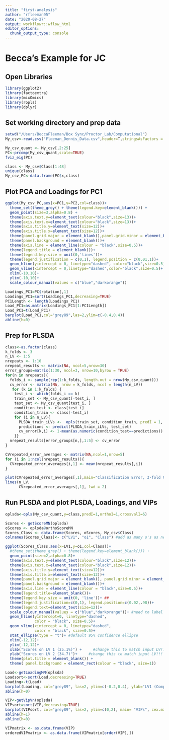 ```yaml
---
title: "first-analysis"
author: "rfleeman95"
date: "2020-08-27"
output: workflowr::wflow_html
editor_options:
  chunk_output_type: console
---
```

# Becca's Example for JC

## Open Libraries
```r
library(ggplot2)
library(factoextra)
library(mixOmics)
library(ropls)
library(dplyr)
```

## Set working directory and prep data
```r
setwd("/Users/BeccaFleeman/Box Sync/Proctor_Lab/Computational")
My_csv<-read.csv("Fleeman_Dennis_Data.csv",header=T,stringsAsFactors = F)

My_csv_quant <- My_csv[,2:25]
PC<-prcomp(My_csv_quant,scale=TRUE)
fviz_eig(PC)

class <- My_csv$Class[1:48]
unique(class)
My_csv_PC<-data.frame(PC$x,class)
```

## Plot PCA and Loadings for PC1
```r
ggplot(My_csv_PC,aes(x=PC1,y=PC2,col=class))+
  theme_set(theme_grey() + theme(legend.key=element_blank())) +
  geom_point(size=3,alpha=0.8) +
  theme(axis.text.y=element_text(colour="black",size=13))+
  theme(axis.text.x=element_text(colour="black",size=13))+
  theme(axis.title.y=element_text(size=12))+
  theme(axis.title.x=element_text(size=12))+
  theme(panel.grid.major = element_blank(),panel.grid.minor = element_blank())+
  theme(panel.background = element_blank())+
  theme(axis.line = element_line(colour = "black",size=0.5))+    
  theme(legend.title = element_blank())+
  theme(legend.key.size = unit(0,'lines'))+
  theme(legend.justification = c(0,1), legend.position = c(0.01,1))+
  geom_hline(yintercept = 0, linetype="dashed", color="black",size=0.5)+
  geom_vline(xintercept = 0,linetype="dashed",color="black",size=0.5)+
  xlim(-10,10)+
  ylim(-10,10)+
  scale_colour_manual(values = c("blue","darkorange"))

Loadings_PC1=PC$rotation[,1]
Loadings_PC1=sort(Loadings_PC1,decreasing=TRUE)
PC1Length <- length(Loadings_PC1)
Load_PC1=as.matrix(Loadings_PC1[1:PC1Length])
Load_PC1=t(Load_PC1)
barplot(Load_PC1,col="grey89",las=2,ylim=c(-0.4,0.4))
abline(h=0)
```

## Prep for PLSDA
```r
class<-as.factor(class)
k_folds <- 3
n_LV <- 1:5 
nrepeats <- 1:10 
nrepeat_results <- matrix(NA, ncol=5,nrow=30) 
error_groups=matrix(1:30, ncol=3, nrow=10,byrow = TRUE) 
for(n in nrepeats){
  folds_i <- sample(rep(1:k_folds, length.out = nrow(My_csv_quant)))
  cv_error <- matrix(NA, nrow = k_folds, ncol = length(n_LV))
   for (k in 1:k_folds) {
    test_i <- which(folds_i == k) 
    train_set <- My_csv_quant[-test_i, ] 
    test_set <- My_csv_quant[test_i, ] 
    condition_test <- class[test_i] 
    condition_train <- class[-test_i] 
    for (i in n_LV){
      PLSDA_train_iLVs <-  opls(train_set, condition_train, predI = 1, orthoI = (i-1), fig.pdfC=NULL, info.txtC=NULL, scaleC='standard', crossvalI=8)
      predictions <- predict(PLSDA_train_iLVs, test_set)
      cv_error[k,i] <- 1-mean(as.numeric(condition_test==predictions))
    }}
  nrepeat_results[error_groups[n,],1:5] <- cv_error
}

CVrepeated_error_averages <- matrix(NA,ncol=1,nrow=5) 
for (i in 1:ncol(nrepeat_results)){
  CVrepeated_error_averages[i,1] <- mean(nrepeat_results[,i])
}

plot(CVrepeated_error_averages[,1],main="Classification Error, 3-fold CV repeated 10 times", xlab="Latent Variable #", ylab="Classification error rate",ylim=c(0,1)) 
lines(n_LV, 
      CVrepeated_error_averages[,1], lwd = 2)
```

## Run PLSDA and plot PLSDA, Loadings, and VIPs
```r
oplsda<-opls(My_csv_quant,y=class,predI=1,orthoI=1,crossvalI=6)

Scores <- getScoreMN(oplsda)
oScores <- oplsda@orthoScoreMN
Scores_Class <- data.frame(Scores, oScores, My_csv$Class)
colnames(Scores_Class)<- c("LV1", "o1", "Class") #add as many o's as needed here

ggplot(Scores_Class,aes(x=LV1,y=o1,col=Class))+
  #theme_set(theme_gray() + theme(legend.key=element_blank())) +
  geom_point(size=2,alpha=0.8)+ 
  theme(axis.text.y=element_text(colour="black",size=12))+
  theme(axis.text.x=element_text(colour="black",size=12))+
  theme(axis.title.y=element_text(size=12))+
  theme(axis.title.x=element_text(size=12))+
  theme(panel.grid.major = element_blank(), panel.grid.minor = element_blank())+
  theme(panel.background = element_blank())+
  theme(axis.line = element_line(colour = "black",size=0.5))+
  theme(legend.title=element_blank())+
  theme(legend.key.size = unit(0, 'line'))+ ##
  theme(legend.justification=c(0,1), legend.position=c(0.02,.98))+
  theme(legend.text=element_text(size=12))+
  scale_colour_manual(values = c("blue","darkorange"))+ #need to label accordingly
  geom_hline(yintercept=0, linetype="dashed", 
             color = "black", size=0.5)+
  geom_vline(xintercept = 0, linetype="dashed", 
             color = "black", size=0.5)+
  stat_ellipse(type = "t")+ #default 95% confidence ellipse
  xlim(-12,12)+
  ylim(-12,12)+
  xlab("Scores on LV 1 (25.1%)") +     #change this to match input LV!!!
  ylab("Scores on LV 2 (34.7)")+     #change this to match input LV!!!
  theme(plot.title = element_blank()) +
  theme( panel.background = element_rect(colour = "black", size=1))

Load<-getLoadingMN(oplsda)
Loadsort<-sort(Load,decreasing=TRUE)
Loading<-t(Load)
barplot(Loading, col="grey89", las=2, ylim=c(-0.2,0.4), ylab="LV1 (Component) 25.1%", font.lab=2)
abline(h=0)

VIP<-getVipVn(oplsda)
VIPsort=sort(VIP,decreasing=TRUE)
barplot(VIPsort, col="grey89", las=2, ylim=c(0,2), main= "VIPs", cex.main=1.5, ylab="LV1 (Component) 25.1%", font.lab=2)
abline(h=1)
abline(h=0)

VIPmatrix <- as.data.frame(VIP)
orderedVIPmatrix <- as.data.frame(VIPmatrix[order(VIP),])
```

